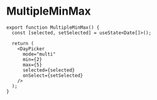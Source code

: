 
# MultipleMinMax



<MultipleMinMax />

```tsx
export function MultipleMinMax() {
  const [selected, setSelected] = useState<Date[]>();

  return (
    <DayPicker
      mode="multi"
      min={2}
      max={5}
      selected={selected}
      onSelect={setSelected}
    />
  );
}
```
